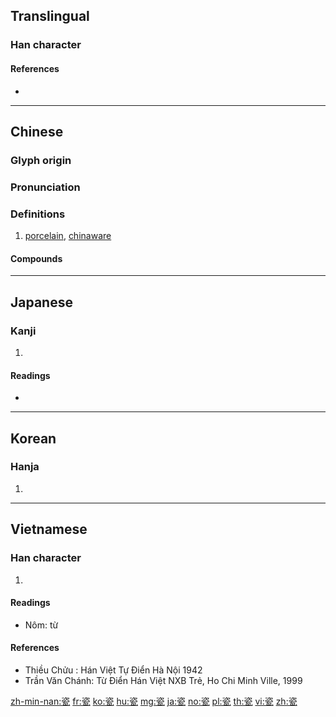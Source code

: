 {{character info/new}}
{{also|甆}}
==Translingual==

===Han character===
{{Han char|rn=98|rad=瓦|as=06|sn=11|four=37717|canj=IOMVN,MOMVN|ids=⿱次瓦}}

====References====
* {{Han ref|kx=0749.070|dkj=21491|dj=1157.300|hdz=21424.220|uh=74F7|ud=29943|bh=B2A1|bd=45729}}

----

==Chinese==
{{zh-forms}}

===Glyph origin===
{{Han etym}}

===Pronunciation===
{{zh-pron
|m=cí
|c=ci4
|h=pfs=
|md=
|mn=chû
|mn-t=cu5/ce5
|w=
|mc=y
|oc=y
|cat=n
}}

===Definitions===
{{zh-hanzi}}

# [[porcelain]], [[chinaware]]

====Compounds====
{{zh-der|單色瓷|定瓷|宋瓷|古瓷|嵌瓷畫|宜興瓷|白瓷|碎瓷|瓷胎|瓷土|搪瓷|真瓷|瓷瓦兒|瓷窯|瓷磚|瓷漆|瓷實|瓷婚|瓷器|瓷刻|洋瓷|瓷飯碗|青瓷|金屬陶瓷|陶瓷工|精密陶瓷|鈞瓷|陶瓷器|陶瓷|陶瓷材料|繃瓷}}

{{zh-cat|Intermediate}}

----

==Japanese==

===Kanji===
{{ja-kanji|grade=|rs=瓦06}}

# {{defn|lang=ja|sort=瓦06}}

====Readings====
* {{ja-readings|on=[[し]] (shi), [[じ]] (ji)|kun=[[かめ]] (kame)}}

----

==Korean==

===Hanja===
{{ko-hanja|hangeul=자}}

# {{defn|lang=ko|sort=瓦06}}

----

==Vietnamese==

===Han character===
{{vi-hantu|[[từ]], [[sứ]], [[tư]]|rs=瓦06}}

# {{defn|lang=vi|sort=瓦06}}

====Readings====
* Nôm: từ

====References====
* Thiều Chửu : Hán Việt Tự Điển Hà Nội 1942
* Trần Văn Chánh: Từ Điển Hán Việt NXB Trẻ, Ho Chi Minh Ville, 1999

[[zh-min-nan:瓷]]
[[fr:瓷]]
[[ko:瓷]]
[[hu:瓷]]
[[mg:瓷]]
[[ja:瓷]]
[[no:瓷]]
[[pl:瓷]]
[[th:瓷]]
[[vi:瓷]]
[[zh:瓷]]